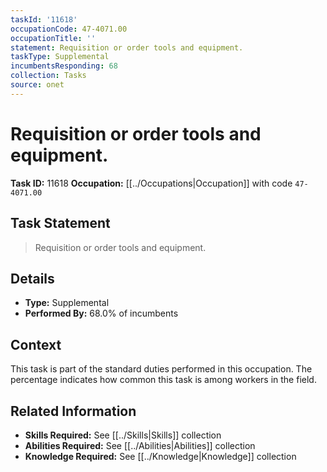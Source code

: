 ```yaml
---
taskId: '11618'
occupationCode: 47-4071.00
occupationTitle: ''
statement: Requisition or order tools and equipment.
taskType: Supplemental
incumbentsResponding: 68
collection: Tasks
source: onet
---
```

# Requisition or order tools and equipment.

**Task ID:** 11618
**Occupation:** [[../Occupations|Occupation]] with code `47-4071.00`

## Task Statement

> Requisition or order tools and equipment.

## Details

- **Type:** Supplemental
- **Performed By:** 68.0% of incumbents

## Context

This task is part of the standard duties performed in this occupation. The percentage indicates how common this task is among workers in the field.

## Related Information

- **Skills Required:** See [[../Skills|Skills]] collection
- **Abilities Required:** See [[../Abilities|Abilities]] collection
- **Knowledge Required:** See [[../Knowledge|Knowledge]] collection
